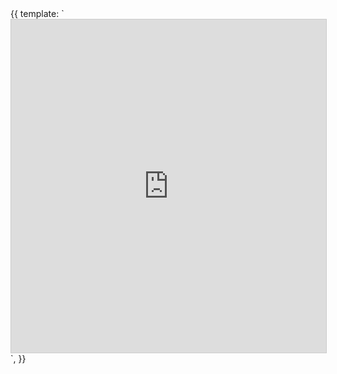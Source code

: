 
<Meta title="Foundations/Component Statuses"/>


<Canvas>
  <Story name="Component Statuses">
    {{
            template: `<iframe class="airtable-embed" src="https://airtable.com/embed/shrtuFWoEvMQ7WT0b?backgroundColor=blue&layout=card&viewControls=on" frameborder="0" onmousewheel="" width="100%" height="533" style="background: transparent; border: 1px solid #ccc;"></iframe>`,
        }}
  </Story>
</Canvas>
